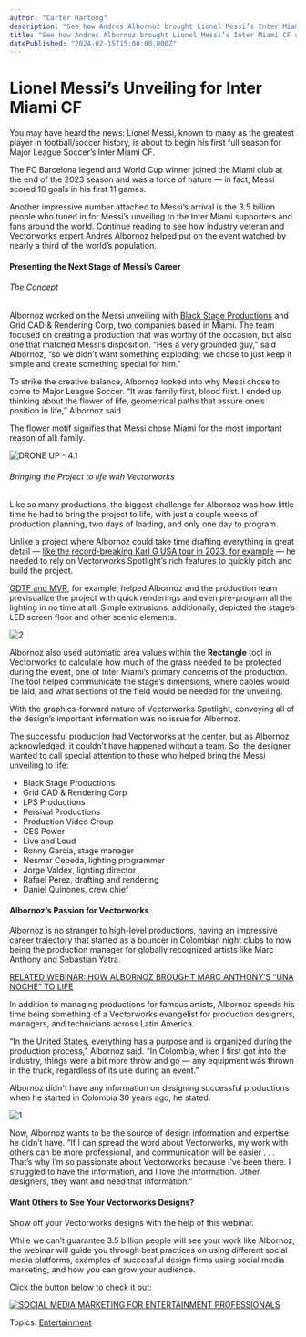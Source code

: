 ```yaml
---
author: "Carter Hartong"
description: "See how Andres Albornoz brought Lionel Messi’s Inter Miami CF unveiling to life. "
title: "See how Andres Albornoz brought Lionel Messi’s Inter Miami CF unveiling to life. " 
datePublished: "2024-02-15T15:00:00.000Z"
---
```

# Lionel Messi’s Unveiling for Inter Miami CF

You may have heard the news: Lionel Messi, known to many as the greatest player in football/soccer history, is about to begin his first full season for Major League Soccer’s Inter Miami CF. 

The FC Barcelona legend and World Cup winner joined the Miami club at the end of the 2023 season and was a force of nature — in fact, Messi scored 10 goals in his first 11 games. 

Another impressive number attached to Messi’s arrival is the 3.5 billion people who tuned in for Messi’s unveiling to the Inter Miami supporters and fans around the world. Continue reading to see how industry veteran and Vectorworks expert Andres Albornoz helped put on the event watched by nearly a third of the world’s population. 

#### Presenting the Next Stage of Messi’s Career 

###### The Concept 

Albornoz worked on the Messi unveiling with [Black Stage Productions](https://www.blackstageproductions.com/) and Grid CAD & Rendering Corp, two companies based in Miami. The team focused on creating a production that was worthy of the occasion, but also one that matched Messi’s disposition. “He’s a very grounded guy,” said Albornoz, “so we didn’t want something exploding; we chose to just keep it simple and create something special for him.” 

To strike the creative balance, Albornoz looked into why Messi chose to come to Major League Soccer. “It was family first, blood first. I ended up thinking about the flower of life, geometrical paths that assure one’s position in life,” Albornoz said. 

The flower motif signifies that Messi chose Miami for the most important reason of all: family. 

![DRONE UP - 4.1](https://blog.vectorworks.net/hs-fs/hubfs/Blog%20Images/240214_Messi%20Unveiling/DRONE%20UP%20-%204.1.png?width=1440&height=810&name=DRONE%20UP%20-%204.1.png)

###### Bringing the Project to life with Vectorworks 

Like so many productions, the biggest challenge for Albornoz was how little time he had to bring the project to life, with just a couple weeks of production planning, two days of loading, and only one day to program. 

Unlike a project where Albornoz could take time drafting everything in great detail — [](https://www.karolgmusic.com/tour/)[like the record-breaking Karl G USA tour in 2023, for example](https://www.karolgmusic.com/tour/) — he needed to rely on Vectorworks Spotlight’s rich features to quickly pitch and build the project. 

[GDTF and MVR](https://gdtf-share.com/), for example, helped Albornoz and the production team previsualize the project with quick renderings and even pre-program all the lighting in no time at all. Simple extrusions, additionally, depicted the stage’s LED screen floor and other scenic elements.   

![2](https://blog.vectorworks.net/hs-fs/hubfs/Blog%20Images/240214_Messi%20Unveiling/2.png?width=1440&height=810&name=2.png)

Albornoz also used automatic area values within the **Rectangle** tool in Vectorworks to calculate how much of the grass needed to be protected during the event, one of Inter Miami’s primary concerns of the production. The tool helped communicate the stage’s dimensions, where cables would be laid, and what sections of the field would be needed for the unveiling. 

With the graphics-forward nature of Vectorworks Spotlight, conveying all of the design’s important information was no issue for Albornoz. 

The successful production had Vectorworks at the center, but as Albornoz acknowledged, it couldn’t have happened without a team. So, the designer wanted to call special attention to those who helped bring the Messi unveiling to life: 

* Black Stage Productions
* Grid CAD & Rendering Corp
* LPS Productions
* Persival Productions
* Production Video Group
* CES Power
* Live and Loud
* Ronny Garcia, stage manager
* Nesmar Cepeda, lighting programmer
* Jorge Valdex, lighting director
* Rafael Perez, drafting and rendering
* Daniel Quinones, crew chief

#### Albornoz’s Passion for Vectorworks 

Albornoz is no stranger to high-level productions, having an impressive career trajectory that started as a bouncer in Colombian night clubs to now being the production manager for globally recognized artists like Marc Anthony and Sebastian Yatra. 

[RELATED WEBINAR: HOW ALBORNOZ BROUGHT MARC ANTHONY’S “UNA NOCHE” TO LIFE](https://university.vectorworks.net/course/view.php?id=1683) 

In addition to managing productions for famous artists, Albornoz spends his time being something of a Vectorworks evangelist for production designers, managers, and technicians across Latin America. 

“In the United States, everything has a purpose and is organized during the production process,” Albornoz said. “In Colombia, when I first got into the industry, things were a bit more throw and go — any equipment was thrown in the truck, regardless of its use during an event.” 

Albornoz didn't have any information on designing successful productions when he started in Colombia 30 years ago, he stated. 

![1](https://blog.vectorworks.net/hs-fs/hubfs/Blog%20Images/240214_Messi%20Unveiling/1.png?width=1440&height=810&name=1.png)

Now, Albornoz wants to be the source of design information and expertise he didn’t have. “If I can spread the word about Vectorworks, my work with others can be more professional, and communication will be easier . . . That’s why I’m so passionate about Vectorworks because I’ve been there. I struggled to have the information, and I love the information. Other designers, they want and need that information.” 

#### Want Others to See Your Vectorworks Designs? 

Show off your Vectorworks designs with the help of this webinar. 

While we can’t guarantee 3.5 billion people will see your work like Albornoz, the webinar will guide you through best practices on using different social media platforms, examples of successful design firms using social media marketing, and how you can grow your audience. 

Click the button below to check it out: 

[![SOCIAL MEDIA MARKETING FOR ENTERTAINMENT PROFESSIONALS](https://no-cache.hubspot.com/cta/default/3018241/66312743-969b-438b-8a67-ec9fbd8c888a.png)](https://cta-redirect.hubspot.com/cta/redirect/3018241/66312743-969b-438b-8a67-ec9fbd8c888a) 

 Topics: [Entertainment](https://blog.vectorworks.net/topic/entertainment) 

 